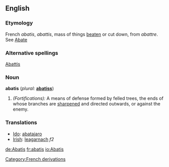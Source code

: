 {{Wikisource1911Enc|Abatis}}
==English==

===Etymology===
French ''abatis'', ''abattis'', mass of things [[beaten]] or cut down, from ''abattre''. See [[Abate]]

===Alternative spellings===
[[Abattis]]

===Noun===
'''abatis'''  (''plural:'' '''[[abatiss]]''')
# ''(Fortifications):'' A means of defense formed by felled trees, the ends of whose branches are [[sharpened]] and directed outwards, or against the enemy.

===Translations===
*[[Ido]]: [[abatajaro]]
*[[Irish]]: [[leagarnach]] ''f2''

[[Category:French derivations]]
[[de:Abatis]]
[[fr:abatis]]
[[io:Abatis]]